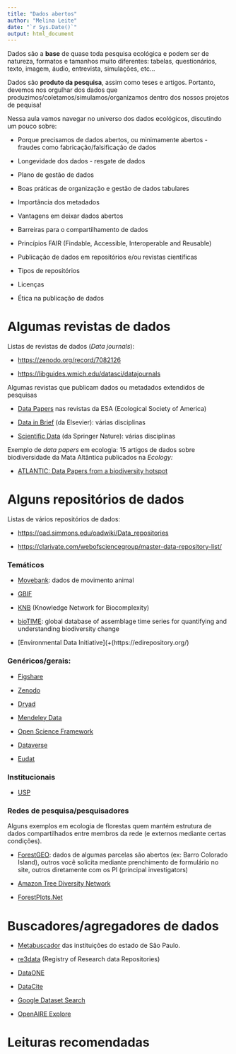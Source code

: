 ```yaml
---
title: "Dados abertos"
author: "Melina Leite"
date: "`r Sys.Date()`"
output: html_document
---
```


Dados são a **base** de quase toda pesquisa ecológica e podem ser de natureza, formatos e tamanhos muito diferentes: tabelas, questionários, texto, imagem, áudio, entrevista, simulações, etc...

Dados são **produto da pesquisa**, assim como teses e artigos. Portanto, devemos nos orgulhar dos dados que produzimos/coletamos/simulamos/organizamos dentro dos nossos projetos de pequisa!

Nessa aula vamos navegar no universo dos dados ecológicos, discutindo um pouco sobre:

-   Porque precisamos de dados abertos, ou minimamente abertos - fraudes como fabricação/falsificação de dados

-   Longevidade dos dados - resgate de dados

-   Plano de gestão de dados

-   Boas práticas de organização e gestão de dados tabulares

-   Importância dos metadados

-   Vantagens em deixar dados abertos

-   Barreiras para o compartilhamento de dados

-   Princípios FAIR (Findable, Accessible, Interoperable and Reusable)

-   Publicação de dados em repositórios e/ou revistas científicas

-   Tipos de repositórios

-   Licenças

-   Ética na publicação de dados

# Algumas revistas de dados

Listas de revistas de dados (*Data journals*):

-   <https://zenodo.org/record/7082126>

-   <https://libguides.wmich.edu/datasci/datajournals>

Algumas revistas que publicam dados ou metadados extendidos de pesquisas

-   [Data Papers](https://esapubs.org/archive/) nas revistas da ESA (Ecological Society of America)

-   [Data in Brief](https://www.journals.elsevier.com/data-in-brief) (da Elsevier): várias disciplinas

-   [Scientific Data](https://www.nature.com/sdata/) (da Springer Nature): várias disciplinas

Exemplo de *data papers* em ecologia: 15 artigos de dados sobre biodiversidade da Mata Altântica publicados na *Ecology:*

-   [ATLANTIC: Data Papers from a biodiversity hotspot](https://esajournals.onlinelibrary.wiley.com/doi/toc/10.1002/(ISSN)1939-9170.AtlanticPapers)

# Alguns repositórios de dados

Listas de vários repositórios de dados:

-   <https://oad.simmons.edu/oadwiki/Data_repositories>

-   <https://clarivate.com/webofsciencegroup/master-data-repository-list/>

### Temáticos

-   [Movebank](https://www.gbif.org/): dados de movimento animal

-   [GBIF](https://www.gbif.org/)

-   [KNB](https://knb.ecoinformatics.org/) (Knowledge Network for Biocomplexity)

-   [bioTIME](https://biotime.st-andrews.ac.uk/): global database of assemblage time series for quantifying and understanding biodiversity change

-   [Environmental Data Initiative](+(https://edirepository.org/)

### Genéricos/gerais:

-   [Figshare](https://figshare.com/)

-   [Zenodo](https://zenodo.org/)

-   [Dryad](https://datadryad.org/stash)

-   [Mendeley Data](https://data.mendeley.com/)

-   [Open Science Framework](https://osf.io/)

-   [Dataverse](http://dataverse.org/)

-   [Eudat](https://eudat.eu/)

### Institucionais

-   [USP](https://repositorio.uspdigital.usp.br/?codmnu=9980)

### Redes de pesquisa/pesquisadores

Alguns exemplos em ecologia de florestas quem mantém estrutura de dados compartilhados entre membros da rede (e externos mediante certas condições).

-   [ForestGEO](https://forestgeo.si.edu/): dados de algumas parcelas são abertos (ex: Barro Colorado Island), outros você solicita mediante prenchimento de formulário no site, outros diretamente com os PI (principal investigators)

-   [Amazon Tree Diversity Network](https://sites.google.com/naturalis.nl/amazon-tree-diversity-network/about-us)

-   [ForestPlots.Net](https://forestplots.net/)

# Buscadores/agregadores de dados

-   [Metabuscador](https://metabuscador.uspdigital.usp.br/) das instituições do estado de São Paulo.

-   [re3data](https://www.re3data.org/) (Registry of Research data Repositories)

-   [DataONE](https://www.dataone.org/what-dataone)

-   [DataCite](https://commons.datacite.org/)

-   [Google Dataset Search](https://datasetsearch.research.google.com/)

-   [OpenAIRE Explore](https://explore.openaire.eu/search/find/research-outcomes?type=%22datasets%22)

# Leituras recomendadas
